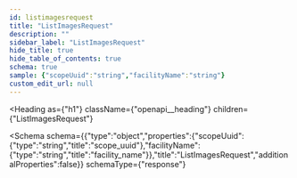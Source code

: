 ```yaml
---
id: listimagesrequest
title: "ListImagesRequest"
description: ""
sidebar_label: "ListImagesRequest"
hide_title: true
hide_table_of_contents: true
schema: true
sample: {"scopeUuid":"string","facilityName":"string"}
custom_edit_url: null
---
```



<Heading
  as={"h1"}
  className={"openapi__heading"}
  children={"ListImagesRequest"}
>
</Heading>





<Schema
  schema={{"type":"object","properties":{"scopeUuid":{"type":"string","title":"scope_uuid"},"facilityName":{"type":"string","title":"facility_name"}},"title":"ListImagesRequest","additionalProperties":false}}
  schemaType={"response"}
>
  
</Schema>
            